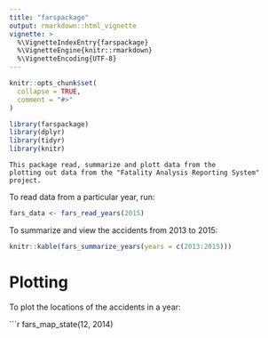 ```yaml
---
title: "farspackage"
output: rmarkdown::html_vignette
vignette: >
  %\VignetteIndexEntry{farspackage}
  %\VignetteEngine{knitr::rmarkdown}
  %\VignetteEncoding{UTF-8}
---
```


```r
knitr::opts_chunk$set(
  collapse = TRUE,
  comment = "#>"
)
```

```r
library(farspackage)
library(dplyr)
library(tidyr)
library(knitr)
```

	This package read, summarize and plott data from the  
	plotting out data from the "Fatality Analysis Reporting System" project.

To read data from a particular year, run:

```r
fars_data <- fars_read_years(2015)
```

To summarize and view the accidents from 2013 to 2015:

```r
knitr::kable(fars_summarize_years(years = c(2013:2015))) 
```

# Plotting 
To plot the locations of the accidents in a year:

```r
fars_map_state(12, 2014)
